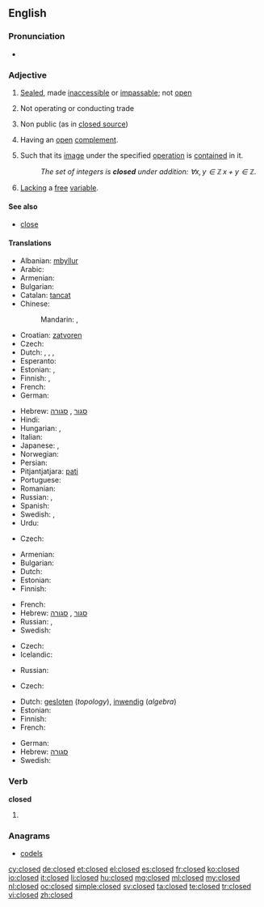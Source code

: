 {{wikipedia|dab=closed}}
==English==

===Pronunciation===
* {{audio|en-us-closed.ogg|Audio (US)}}

===Adjective===
{{en-adj|-}}

# [[sealed|Sealed]], made [[inaccessible]] or [[impassable]]; not [[open]]
# {{context|of a store or business}} Not operating or conducting trade
# Non public (as in [[closed source]])
# {{topology|of a [[set]]}} Having an [[open]] [[complement]].
# {{mathematics|of a [[set]]}} Such that its [[image]] under the specified [[operation]] is [[contain]]ed in it.
#: ''The set of integers is '''closed''' under addition: <math>\forall x,y\in\mathbb{Z}\,x+y\in\mathbb{Z}</math>.''
# {{mathematics|logic|of a [[formula]]}} [[lack|Lacking]] a [[free]] [[variable]].

====See also====
* [[close]]

====Translations====
{{trans-top|not open}}
* Albanian: [[mbyllur]]
* Arabic: {{t-|ar|مقفول|tr=maqfūl}}
* Armenian: {{t-|hy|փակ|tr=p’ak}}
* Bulgarian: {{t+|bg|затворен}}
* Catalan: [[tancat]]
* Chinese:
*: Mandarin: {{t|zh|關|alt=關着|sc=Hani}}, {{t|zh|关|tr=guānzhe|alt=关着|sc=Hani}}
* Croatian: [[zatvoren]]
* Czech: {{t|cs|zavřený}}
* Dutch: {{t+|nl|gesloten}}, {{t+|nl|dicht}}, {{t+|nl|afgesloten}}, {{t+|nl|toe}}
* Esperanto: {{t|eo|fermita}}
* Estonian: {{t|et|suletud}}, {{t|et|kinnine}}
* Finnish: {{t-|fi|suljettu}}, {{t+|fi|kiinni}}
* French: {{t+|fr|fermé}}
* German: {{t+|de|geschlossen}}
{{trans-mid}}
* Hebrew: [[סגור]] {{romanization of Hebrew|sagúr}} {{m}}, [[סגורה]] {{romanization of Hebrew|sgurá}} {{f}}
* Hindi: {{t|hi|बंद|tr=band|sc=Deva}}
* Hungarian: {{t+|hu|zárt}}, {{t+|hu|zárva}}
* Italian: {{t+|it|chiuso}}
* Japanese: {{qualifier|of a shop}} {{t|ja|準備中|tr=じゅんびちゅう, junbichū|sc=Jpan}}, {{t|ja|閉める|tr=しめられた, shimerareta|alt=閉められた|sc=Jpan}}
* Norwegian: {{t|no|lukket}}
* Persian: {{t|fa|بسته|tr=baste|sc=fa-Arab}}
* Pitjantjatjara: [[pati]]
* Portuguese: {{t+|pt|fechado}}
* Romanian: {{t-|ro|închis}}
* Russian: {{t+|ru|закрытый|tr=zakrýtyj}}, {{t+|ru|замкнутый|tr=zámknutyj}}
* Spanish: {{t-|es|cerrado}}
* Swedish: {{t+|sv|stängd}}, {{t+|sv|sluten}}
* Urdu: {{t|ur|بند|tr=band|sc=ur-Arab}}
{{trans-bottom}}

{{trans-top|not operating or conducting trade}}
* Czech: {{t|cs|zavřený}}
{{trans-mid}}
{{trans-bottom}}

{{trans-top|non public}}
* Armenian: {{t-|hy|փակ|tr=p’ak}}
* Bulgarian: {{t+|bg|ограничен}}
* Dutch: {{t+|nl|gesloten}}
* Estonian: {{t|et|salajane}}
* Finnish: {{t-|fi|salainen}}
{{trans-mid}}
* French: {{t+|fr|privé}}
* Hebrew: [[סגור]] {{romanization of Hebrew|sagúr}} {{m}}, [[סגורה]] {{romanization of Hebrew|sgurá}} {{f}}
* Russian: {{t+|ru|закрытый|tr=zakrýtyj}}, {{t+|ru|ограниченный|tr=ograníčennyj}}
* Swedish: {{t+|sv|sluten}}
{{trans-bottom}}

{{trans-top|in mathematics, such that its image under the specified operation is contained in it}}
* Czech: {{t-|cs|uzavřený|m}}
* Icelandic: {{t|is|lokaður|m}}
{{trans-mid}}
* Russian: {{t+|ru|замкнутый|tr=zámknutyj}}
{{trans-bottom}}

{{trans-top|lacking a free variable}}
* Czech: {{t-|cs|uzavřený|m}}
{{trans-mid}}
{{trans-bottom}}

{{checktrans-top|in mathematics}}
* Dutch: [[gesloten]] (''topology''), [[inwendig]] (''algebra'')
* Estonian: {{t|et|kinnine}}
* Finnish: {{t-|fi|suljettu}}
* French: {{t+|fr|fermé}}
{{trans-mid}}
* German: {{t+|de|abgeschlossen}}
* Hebrew: [[סגורה]] {{romanization of Hebrew|sgurá}} {{f}}
* Swedish: {{t+|sv|sluten}}
{{trans-bottom}}

===Verb===
'''closed'''

# {{past of|close}}

===Anagrams===
* [[codels#English|codels]]

[[cy:closed]]
[[de:closed]]
[[et:closed]]
[[el:closed]]
[[es:closed]]
[[fr:closed]]
[[ko:closed]]
[[io:closed]]
[[it:closed]]
[[li:closed]]
[[hu:closed]]
[[mg:closed]]
[[ml:closed]]
[[my:closed]]
[[nl:closed]]
[[oc:closed]]
[[simple:closed]]
[[sv:closed]]
[[ta:closed]]
[[te:closed]]
[[tr:closed]]
[[vi:closed]]
[[zh:closed]]